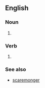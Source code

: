 ==English==

===Noun===
{{en-noun}}

# {{alternative spelling of|[[fearmonger]]}}

===Verb===
{{en-verb|inf=to [[fear]] [[monger]]}}

# {{alternative spelling of|[[fearmonger]]}}

===See also===
* [[scaremonger]]